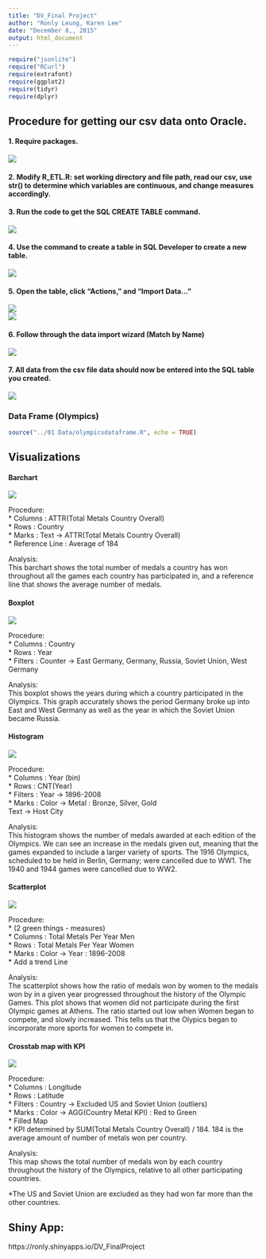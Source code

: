 ```yaml
---
title: "DV_Final Project"
author: "Ronly Leung, Karen Lee"
date: "December 8,, 2015"
output: html_document
---
```

```r
require("jsonlite")
require("RCurl")
require(extrafont)
require(ggplot2)
require(tidyr)
require(dplyr)
```

## Procedure for getting our csv data onto Oracle.

#### 1. Require packages.

![](s1.jpg)  

#### 2. Modify R_ETL.R: set working directory and file path, read our csv, use str() to determine which variables are continuous, and change measures accordingly. 

#### 3. Run the code to get the SQL CREATE TABLE command. 

![](1.jpg)      

#### 4. Use the command to create a table in SQL Developer to create a new table. 

![](2.jpg)     

#### 5. Open the table, click "Actions," and "Import Data..." 

![](3.jpg)      
![](4.jpg)      

#### 6. Follow through the data import wizard (Match by Name)

![](5.jpg)      

#### 7. All data from the csv file data should now be entered into the SQL table you created.

![](6.jpg)      
  
### Data Frame (Olympics)

```r
source("../01 Data/olympicsdataframe.R", echo = TRUE)
```


## Visualizations
#### Barchart

![](barchart.jpg)    

Procedure:  
* Columns : ATTR(Total Metals Country Overall)  
* Rows : Country  
* Marks : Text -> ATTR(Total Metals Country Overall)  
* Reference Line : Average of 184  

Analysis:   
This barchart shows the total number of medals a country has won throughout all the games each country has participated in, and a reference line that shows the average number of medals.  

#### Boxplot

![](boxplot.jpg)  
  
Procedure:    
* Columns : Country  
* Rows : Year  
* Filters : Counter -> East Germany, Germany, Russia, Soviet Union, West Germany  

Analysis:   
This boxplot shows the years during which a country participated in the Olympics. This graph accurately shows the period Germany broke up into East and West Germany as well as the year in which the Soviet Union became Russia.   


#### Histogram

![](histogram.jpg)   

Procedure:  
* Columns : Year (bin)  
* Rows : CNT(Year)  
* Filters : Year -> 1896-2008  
* Marks : Color -> Metal : Bronze, Silver, Gold  
	      Text -> Host City

Analysis:   
This histogram shows the number of medals awarded at each edition of the Olympics. We can see an increase in the medals given out, meaning that the games expanded to include a larger variety of sports. 
The 1916 Olympics, scheduled to be held in Berlin, Germany; were cancelled due to WW1.
The 1940 and 1944 games were cancelled due to WW2.   
  
#### Scatterplot

![](scatterplot.jpg)    

Procedure:  
* (2 green things - measures)  
* Columns : Total Metals Per Year Men  
* Rows : Total Metals Per Year Women  
* Marks : Color -> Year : 1896-2008  
* Add a trend Line  

Analysis:   
The scatterplot shows how the ratio of medals won by women to the medals won by in a given year progressed throughout the history of the Olympic Games. 
This plot shows that women did not participate during the first Olympic games at Athens. The ratio started out low when Women began to compete, and slowly increased. 
This tells us that the Olypics began to incorporate more sports for women to compete in.   

#### Crosstab map with KPI

![](map_kpi.jpg)  

Procedure:  
* Columns : Longitude  
* Rows : Latitude  
* Filters : Country -> Excluded US and Soviet Union (outliers)  
* Marks : Color -> AGG(Country Metal KPI) : Red to Green  
* Filled Map  
* KPI determined by SUM(Total Metals Country Overall) / 184. 184 is the average amount of number of metals won per country.  

Analysis:   
This map shows the total number of medals won by each country throughout the history of the Olympics, relative to all other participating countries.

*The US and Soviet Union are excluded as they had won far more than the other countries.   
  
## Shiny App:
https://ronly.shinyapps.io/DV_FinalProject  


